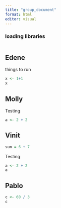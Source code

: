 ```yaml
---
title: "group_document"
format: html
editor: visual
---
```


### loading libraries

```r

```

## Edene

things to run

```r
x <- 1+1
x
```

## Molly

Testing

```r
a <- 2 + 2
```

## Vinit

```r
sum = 6 + 7
```

Testing

```r
a <- 2 + 2
a
```

## Pablo

```r
c <- 60 / 3
c
```
